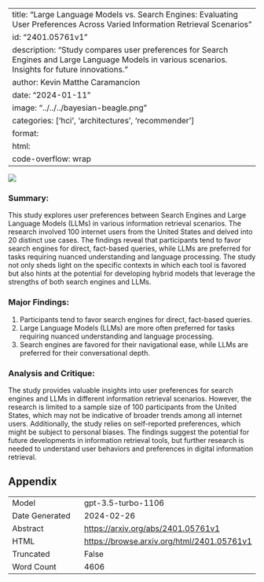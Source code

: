 
---
title: "Large Language Models vs. Search Engines: Evaluating User Preferences Across Varied Information Retrieval Scenarios"
id: "2401.05761v1"
description: "Study compares user preferences for Search Engines and Large Language Models in various scenarios. Insights for future innovations."
author: Kevin Matthe Caramancion
date: "2024-01-11"
image: "../../../bayesian-beagle.png"
categories: ['hci', 'architectures', 'recommender']
format:
  html:
    code-overflow: wrap
---

![](../../../bayesian-beagle.png)

### **Summary:**
This study explores user preferences between Search Engines and Large Language Models (LLMs) in various information retrieval scenarios. The research involved 100 internet users from the United States and delved into 20 distinct use cases. The findings reveal that participants tend to favor search engines for direct, fact-based queries, while LLMs are preferred for tasks requiring nuanced understanding and language processing. The study not only sheds light on the specific contexts in which each tool is favored but also hints at the potential for developing hybrid models that leverage the strengths of both search engines and LLMs.

### **Major Findings:**
1. Participants tend to favor search engines for direct, fact-based queries.
2. Large Language Models (LLMs) are more often preferred for tasks requiring nuanced understanding and language processing.
3. Search engines are favored for their navigational ease, while LLMs are preferred for their conversational depth.

### **Analysis and Critique:**
The study provides valuable insights into user preferences for search engines and LLMs in different information retrieval scenarios. However, the research is limited to a sample size of 100 participants from the United States, which may not be indicative of broader trends among all internet users. Additionally, the study relies on self-reported preferences, which might be subject to personal biases. The findings suggest the potential for future developments in information retrieval tools, but further research is needed to understand user behaviors and preferences in digital information retrieval.

## Appendix

|          |          |
|----------|----------|
| Model     | gpt-3.5-turbo-1106       |
| Date Generated     | 2024-02-26       |
| Abstract | [https://arxiv.org/abs/2401.05761v1](https://arxiv.org/abs/2401.05761v1)        |
| HTML     | [https://browse.arxiv.org/html/2401.05761v1](https://browse.arxiv.org/html/2401.05761v1)       |
| Truncated       | False       |
| Word Count       | 4606       |